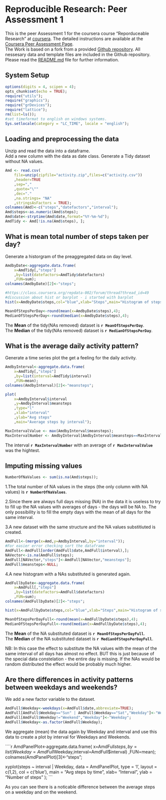 # Reproducible Research: Peer Assessment 1

This is the peer Assessment 1 for the coursera course "Reporduceable Research"
at [coursera](https://class.coursera.org/repdata-002). The detailed instructions are available
at the [Coursera Peer Assessment Page](https://class.coursera.org/repdata-002/human_grading/view/courses/972084/assessments/3/submissions).  
The Work is based on a fork from a provided [Github repository](http://github.com/rdpeng/RepData_PeerAssessment1). All nessesary data and template files are included in the Github repository.   
Please read the [README.md](README.md) file for further information.

## System Setup
```r
options(digits = 4, scipen = 4);
opts_chunk$set(echo = TRUE);
require("utils");
require("graphics");
require("grDevices");
require("lattice");
rm(list=ls());
#set timeformat to english on windows systems.
Sys.setlocale(category = "LC_TIME", locale = "english");
```

## Loading and preprocessing the data

Unzip and read the data into a dataframe.  
Add a new column with the data as date class.
Generate a Tidy dataset without NA values.

```r
Amd <- read.csv(
    file=unzip(zipfile="activity.zip",files=c("activity.csv"))
    ,header=TRUE
    ,sep=","
    ,quote="\""
    ,dec="."
    ,na.strings= "NA"
    ,stringsAsFactors = TRUE);
colnames(Amd)<-c("steps","datefactors","interval");
Amd$steps<-as.numeric(Amd$steps);
Amd$date<-strptime(Amd$date,format="%Y-%m-%d");
AmdTidy <- Amd[!is.na(Amd$steps), ];
```

## What is mean total number of steps taken per day?

Generate a historgram of the preaggregated data on day level.

```r
AmdbyDate<-aggregate.data.frame(
    x=AmdTidy[,"steps"]
    ,by=list(datefactors=AmdTidy$datefactors)
    ,FUN=sum);
colnames(AmdbyDate)[2]<-"steps";

#https://class.coursera.org/repdata-002/forum/thread?thread_id=49
#discussion about hist or barplot - i started with barplot
hist(x=AmdbyDate$steps,col="blue",xlab="Steps",main="Histogram of steps");
```

```r
MeanOfStepsPerDay<-round(mean(x=AmdbyDate$steps),4);
MedianOfStepsPerDay<-round(median(x=AmdbyDate$steps),4);

```

The **Mean** of the tidy(NAs removed) dataset is **`r MeanOfStepsPerDay`**.  
The **Median** of the tidy(NAs removed) dataset is **`r MedianOfStepsPerDay`**.

## What is the average daily activity pattern?

Generate a time series plot the get a feeling for the daily activity.

```r
AmdbyInterval<-aggregate.data.frame(
    x=AmdTidy[,"steps"]
    ,by=list(interval=AmdTidy$interval)
    ,FUN=mean);
colnames(AmdbyInterval)[2]<-"meansteps";

plot(
    x=AmdbyInterval$interval
    ,y=AmdbyInterval$meansteps
    ,type="l"
    ,xlab="interval"
    ,ylab="Avg steps"
    ,main="Average steps by interval");

MaxIntervalValue <- max(AmdbyInterval$meansteps);
MaxIntervalNumber <- AmdbyInterval[AmdbyInterval$meansteps==MaxIntervalValue,"interval"];
```

The interval **`r MaxIntervalNumber`** with an average of **`r MaxIntervalValue`** was the hightest.

## Imputing missing values

```r
NumberOfNaValues <- sum(is.na(Amd$steps));
```

1.The total number of NA values in the steps (the only column with NA values) is **`r NumberOfNaValues`**.

2.Since there are always full days missing (NA) in the data it is useless to try to fill up
the NA values with averages of days - the days will be NA to. The only possibility is to fill the empty days with the mean of all days for the same interval.

3.A new dataset with the same structure and the NA values substitiuted is created.
```r
AmdFull<-(merge(x=Amd,y=AmdbyInterval,by="interval"));
#For easier error checking sort the dataframe
AmdFull<-AmdFull[order(AmdFull$date,AmdFull$interval),];
NAVector<-is.na(AmdFull$steps);
AmdFull[NAVector,"steps"]<-AmdFull[NAVector,"meansteps"];
AmdFull$meansteps<-NULL;
````

4.A new histogram with a NAs substituted is generated again.

```r
AmdFullbyDate<-aggregate.data.frame(
    x=AmdFull[,"steps"]
    ,by=list(datefactors=AmdFull$datefactors)
    ,FUN=sum);
colnames(AmdFullbyDate)[2]<-"steps";

hist(x=AmdFullbyDate$steps,col="blue",xlab="Steps",main="Histogram of steps");

MeanOfStepsPerDayFull<-round(mean(x=AmdFullbyDate$steps),4);
MedianOfStepsPerDayFull<-round(median(x=AmdFullbyDate$steps),4);
```

The **Mean** of the NA substituted dataset is **`r MeanOfStepsPerDayFull`**.  
The **Median** of the NA substituted dataset is **`r MedianOfStepsPerDayFull`**.

NB: In this case the effect to substitute the NA values with the mean of the same interval 
of all days has almost no effect. BUT this is just because of the special data constelation - the entire day is missing. If the NAs would be random distributed the effect would be probably much higher.

## Are there differences in activity patterns between weekdays and weekends?

We add a new factor variable to the dataset.

```r

AmdFull$Weekday<-weekdays(x=AmdFull$date,abbreviate=TRUE);
AmdFull[AmdFull$Weekday=="Sun" | AmdFull$Weekday=="Sat","Weekday"]<-"Weekend";
AmdFull[AmdFull$Weekday!="Weekend","Weekday"]<-"Weekday";
AmdFull$Weekday<-as.factor(AmdFull$Weekday);
````

We aggregate (mean) the data again by Weekday and interval and use this data
to create a plot by interval for Weekdays and Weekends.

````r
AmdPanelPlot<-aggregate.data.frame(
    x=AmdFull$steps
    ,by=list(Weekday=AmdFull$Weekday,interval=AmdFull$interval)
    ,FUN=mean);
colnames(AmdPanelPlot)[3]<-"steps";

xyplot(steps ~ interval | Weekday,
       data = AmdPanelPlot,
       type = 'l',
       layout = c(1,2), 
       col = c('blue'),
       main = "Avg steps by time", 
       xlab= "Interval", 
       ylab = "Number of steps"
);
```

As you can see there is a noticable difference between the average steps on a weekday and on the weekend.